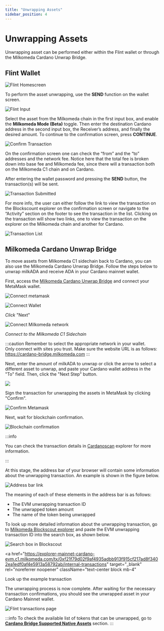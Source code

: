 ```yaml
---
title: "Unwrapping Assets"
sidebar_position: 4
---
```



# Unwrapping Assets

Unwrapping asset can be performed either within the Flint wallet or through the Milkomeda Cardano Unwrap Bridge.

## Flint Wallet

![Flint Homescreen](/img/flint-home-screen.png)

To perform the asset unwrapping, use the **SEND** function on the wallet screen.

![Flint Input](/img/unwrappingflintinput.png)


Select the asset from the Milkomeda chain in the first input box, and enable the **Milkomeda Mode (Beta)** toggle. Then enter the destination Cardano address in the second input box, the Receiver’s address, and finally the desired amount. To continue to the confirmation screen, press **CONTINUE**.

  

![Confirm Transaction](/img/unwrapping-confirm-transaction.png)

On the confirmation screen one can check the “from” and the “to” addresses and the network fee. Notice here that the total fee is broken down into base fee and Milkomeda fee, since there will a transaction both on the Milkomeda C1 chain and on Cardano.

After entering the wallet password and pressing the **SEND** button, the transaction(s) will be sent.


![Transaction Submitted](/img/unwrapping-transaction-submitted.png)

For more info, the user can either follow the link to view the transaction on the Blockscount explorer on the confirmation screen or navigate to the “Activity” section on the footer to see the transaction in the list. Clicking on the transaction will show two links, one to view the transaction on the explorer on the Milkomeda chain and another for Cardano.


![Transaction List](/img/unwrapping-transaction-list.png)

## Milkomeda Cardano Unwrap Bridge

To move assets from Milkomeda C1 sidechain back to Cardano, you can also use the Milkomeda Cardano Unwrap Bridge. Follow the steps below to unwrap milkADA and receive ADA in your Cardano mainnet wallet.&#x20;

First, access the [Milkomeda Cardano Unwrap Bridge](https://cardano-bridge.milkomeda.com/bridge) and connect your MetaMask wallet.

![Connect metamask](/img/connect-metamask.png)

![Connect Wallet](/img/connect-wallet.png)

_Click_ "Next"

![Connect Milkomeda network](/img/connect-milkomeda.png)

_Connect to the Milkomeda C1 Sidechain_

:::caution
Remember to select the appropriate network in your wallet. <br />
Only connect with sites you trust. Make sure the website URL is as follows: https://cardano-bridge.milkomeda.com
:::

Next, enter the amount of milkADA to unwrap or click the arrow to select a different asset to unwrap, and paste your Cardano wallet address in the "To" field. Then, click the "Next Step" button.

<img className="img-full" src={tokenSelection} />

Sign the transaction for unwrapping the assets in MetaMask by clicking "Confirm".

![Confirm Metamask](/img/confirm-metamask.png)

Next, wait for blockchain confirmation.

<img className="img-full" src={blockchainConfirmation} alt="Blockchain confirmation" />

:::info

You can check the transaction details in [Cardanoscan](https://cardanoscan.io) explorer for more information.

:::

At this stage, the address bar of your browser will contain some information about the unwrapping transaction. An example is shown in the figure below.

<img className="img-full" src={addressBar} alt="Address bar link" />

The meaning of each of these elements in the address bar is as follows:

- The EVM unwrapping transaction ID
- The unwrapped token amount
- The name of the token being unwrapped

To look up more detailed information about the unwrapping transaction, go to [Milkomeda Blockscout explorer](https://explorer-mainnet-cardano-evm.c1.milkomeda.com/) and paste the EVM unwrapping transaction ID into the search box, as shown below.

<img className="img-full" src={searchBox} alt="Search box in Blockscout" />

<a
  href="https://explorer-mainnet-cardano-evm.c1.milkomeda.com/tx/0xf21f79d02f9af4935adbb913f915cf217ad8f3402ea1edf0af4e5913a58792ab/internal-transactions"
  target="_blank"
  rel="noreferrer noopener"
  className="text-center block mb-4"
>
  Look up the example transaction
</a>

The unwrapping process is now complete. After waiting for the necessary transaction confirmations, you should see the unwrapped asset in your Cardano Mainnet wallet.

![Flint transactions page](/img/flint-transactions.png)

:::info
To check the available list of tokens that can be unwrapped, go to [**Cardano Bridge Supported Native Assets**](./cardano-bridge-supported-native-assets) section.
:::
